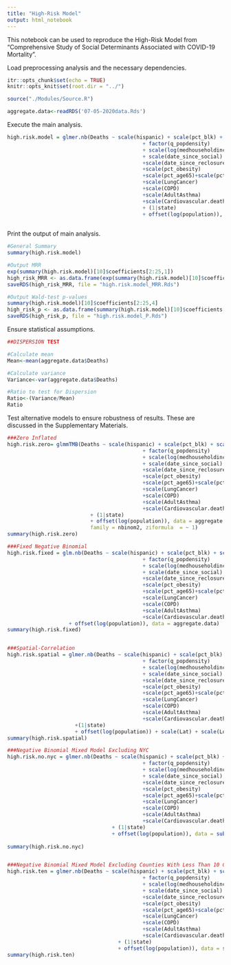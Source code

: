 ```yaml
---
title: "High-Risk Model"
output: html_notebook
---
```


This notebook can be used to reproduce the High-Risk Model from "Comprehensive Study of Social Determinants Associated with COVID-19 Mortality". 

Load preprocessing analysis and the necessary dependencies. 
```r
itr::opts_chunk$set(echo = TRUE)
knitr::opts_knit$set(root.dir = "../")

source("./Modules/Source.R")

aggregate.data<-readRDS('07-05-2020data.Rds')

```

Execute the main analysis. 

```r
high.risk.model = glmer.nb(Deaths ~ scale(hispanic) + scale(pct_blk) + scale(pct_asian) + scale(pct_white)+   scale(pct_native)
                                            + factor(q_popdensity)
                                            + scale(log(medhouseholdincome)) + scale(education) + scale(beds/population)
                                            + scale(date_since_social) + scale(date_since) + scale(date_since_reopen)
                                            +scale(date_since_reclosure)+scale(date_since_mask)
                                            +scale(pct_obesity)
                                            +scale(pct_age65)+scale(pct_diabetes)
                                            +scale(LungCancer)
                                            +scale(COPD)
                                            +scale(AdultAsthma)
                                            +scale(Cardiovascular.death_rate)
                                            + (1|state)
                                            + offset(log(population)), data= aggregate.data)
                                            
```


Print the output of main analysis.

```r
#General Summary
summary(high.risk.model)

#Output MRR
exp(summary(high.risk.model)[10]$coefficients[2:25,1])
high_risk_MRR <- as.data.frame(exp(summary(high.risk.model)[10]$coefficients[2:25,1]))
saveRDS(high_risk_MRR, file = "high.risk.model_MRR.Rds")

#Output Wald-test p-values
summary(high.risk.model)[10]$coefficients[2:25,4]
high_risk_p <- as.data.frame(summary(high.risk.model)[10]$coefficients[2:25,4])
saveRDS(high_risk_p, file = "high.risk.model_P.Rds")
```

Ensure statistical assumptions.

```r
##DISPERSION TEST

#Calculate mean
Mean<-mean(aggregate.data$Deaths) 

#Calculate variance
Variance<-var(aggregate.data$Deaths) 

#Ratio to test for Dispersion
Ratio<-(Variance/Mean)
Ratio
```

Test alternative models to ensure robustness of results. These are discussed in the Supplementary Materials. 

```r
###Zero Inflated
high.risk.zero= glmmTMB(Deaths ~ scale(hispanic) + scale(pct_blk) + scale(pct_asian) + scale(pct_white)+   scale(pct_native)
                                            + factor(q_popdensity)
                                            + scale(log(medhouseholdincome))+ scale(education) + scale(beds/population)
                                            + scale(date_since_social) + scale(date_since) + scale(date_since_reopen)
                                            +scale(date_since_reclosure)+scale(date_since_mask)
                                            +scale(pct_obesity)
                                            +scale(pct_age65)+scale(pct_diabetes)
                                            +scale(LungCancer)
                                            +scale(COPD)
                                            +scale(AdultAsthma)
                                            +scale(Cardiovascular.death_rate)
                           + (1|state)
                           + offset(log(population)), data = aggregate.data,
                           family = nbinom2, ziformula  = ~ 1)
summary(high.risk.zero)

###Fixed Negative Binomial 
high.risk.fixed = glm.nb(Deaths ~ scale(hispanic) + scale(pct_blk) + scale(pct_asian) + scale(pct_white)+   scale(pct_native)
                                            + factor(q_popdensity)
                                            + scale(log(medhouseholdincome))+ scale(education) + scale(beds/population)
                                            + scale(date_since_social) + scale(date_since) + scale(date_since_reopen)
                                            +scale(date_since_reclosure)+scale(date_since_mask)
                                            +scale(pct_obesity)
                                            +scale(pct_age65)+scale(pct_diabetes)
                                            +scale(LungCancer)
                                            +scale(COPD)
                                            +scale(AdultAsthma)
                                            +scale(Cardiovascular.death_rate)
                    + offset(log(population)), data = aggregate.data)
summary(high.risk.fixed)


###Spatial-Correlation 
high.risk.spatial = glmer.nb(Deaths ~ scale(hispanic) + scale(pct_blk) + scale(pct_asian) + scale(pct_white)+   scale(pct_native)
                                            + factor(q_popdensity)
                                            + scale(log(medhouseholdincome))+ scale(education) + scale(beds/population)
                                            + scale(date_since_social) + scale(date_since) + scale(date_since_reopen)
                                            +scale(date_since_reclosure)+scale(date_since_mask)
                                            +scale(pct_obesity)
                                            +scale(pct_age65)+scale(pct_diabetes)
                                            +scale(LungCancer)
                                            +scale(COPD)
                                            +scale(AdultAsthma)
                                            +scale(Cardiovascular.death_rate)
                      +(1|state)
                      + offset(log(population)) + scale(Lat) + scale(Long_), data = aggregate.data)
summary(high.risk.spatial)

###Negative Binomial Mixed Model Excluding NYC
high.risk.no.nyc = glmer.nb(Deaths ~ scale(hispanic) + scale(pct_blk) + scale(pct_asian) + scale(pct_white)+   scale(pct_native)
                                            + factor(q_popdensity)
                                            + scale(log(medhouseholdincome)) + scale(education) + scale(beds/population)
                                            + scale(date_since_social) + scale(date_since) + scale(date_since_reopen)
                                            +scale(date_since_reclosure)+scale(date_since_mask)
                                            +scale(pct_obesity)
                                            +scale(pct_age65)+scale(pct_diabetes)
                                            +scale(LungCancer)
                                            +scale(COPD)
                                            +scale(AdultAsthma)
                                            +scale(Cardiovascular.death_rate)
                                  + (1|state)
                                  + offset(log(population)), data = subset(aggregate.data,!(fips %in% c("09001","42089","36111","09009","36059","36103","34013",
                                                                                                                                              "36079","36081",  "36085",  "36087",  "36119",  "36027",                                                                                                                           "36071",  "09005",  "34021"))))
summary(high.risk.no.nyc)


###Negative Binomial Mixed Model Excluding Counties With Less Than 10 Cases
high.risk.ten = glmer.nb(Deaths ~ scale(hispanic) + scale(pct_blk) + scale(pct_asian) + scale(pct_white)+   scale(pct_native)
                                            + factor(q_popdensity)
                                            + scale(log(medhouseholdincome)) + scale(education) + scale(beds/population)
                                            + scale(date_since_social) + scale(date_since) + scale(date_since_reopen)
                                            +scale(date_since_reclosure)+scale(date_since_mask)
                                            +scale(pct_obesity)
                                            +scale(pct_age65)+scale(pct_diabetes)
                                            +scale(LungCancer)
                                            +scale(COPD)
                                            +scale(AdultAsthma)
                                            +scale(Cardiovascular.death_rate)
                                    + (1|state)
                                    + offset(log(population)), data = subset(aggregate.data,Confirmed >=10))
summary(high.risk.ten)

```


